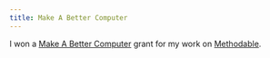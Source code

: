 ```yaml
---
title: Make A Better Computer
---
```


I won a [Make A Better Computer](https://makeabetter.computer/) grant for my work on [Methodable](/projects/methodable).
